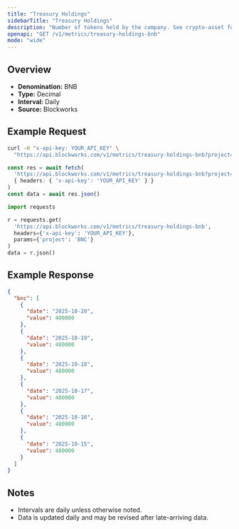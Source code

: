 ```yaml
---
title: "Treasury Holdings"
sidebarTitle: "Treasury Holdings"
description: "Number of tokens held by the company. See crypto-asset for asset indicator"
openapi: "GET /v1/metrics/treasury-holdings-bnb"
mode: "wide"
---
```


## Overview

- **Denomination:** BNB
- **Type:** Decimal
- **Interval:** Daily
- **Source:** Blockworks

## Example Request

<CodeGroup>

```bash cURL
curl -H "x-api-key: YOUR_API_KEY" \
  "https://api.blockworks.com/v1/metrics/treasury-holdings-bnb?project=BNC"
```

```typescript TypeScript
const res = await fetch(
  'https://api.blockworks.com/v1/metrics/treasury-holdings-bnb?project=BNC',
  { headers: { 'x-api-key': 'YOUR_API_KEY' } }
)
const data = await res.json()
```

```python Python
import requests

r = requests.get(
  'https://api.blockworks.com/v1/metrics/treasury-holdings-bnb',
  headers={'x-api-key': 'YOUR_API_KEY'},
  params={'project': 'BNC'}
)
data = r.json()
```

</CodeGroup>

## Example Response

```json
{
  "bnc": [
    {
      "date": "2025-10-20",
      "value": 480000
    },
    {
      "date": "2025-10-19",
      "value": 480000
    },
    {
      "date": "2025-10-18",
      "value": 480000
    },
    {
      "date": "2025-10-17",
      "value": 480000
    },
    {
      "date": "2025-10-16",
      "value": 480000
    },
    {
      "date": "2025-10-15",
      "value": 480000
    }
  ]
}
```

## Notes
- Intervals are daily unless otherwise noted.
- Data is updated daily and may be revised after late-arriving data.
